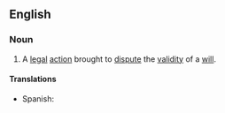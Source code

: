 ==English==

===Noun===
{{en-noun|head=[[will]] [[contest]]}}

# {{context|legal|lang=en}} A [[legal]] [[action]] brought to [[dispute]] the [[validity]] of a [[will]].

====Translations====
{{trans-top|legal action brought to dispute the validity of a will}}
* Spanish: {{t|es|litigación sobre un testamento|f}}
{{trans-mid}}
{{trans-bottom}}
